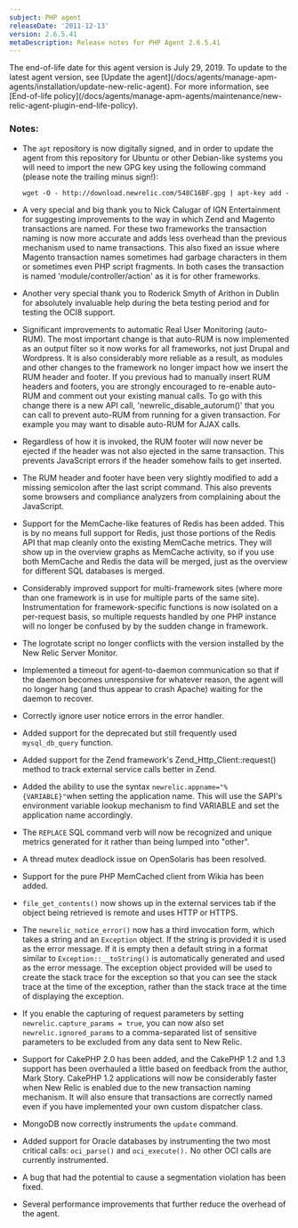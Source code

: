 ```yaml
---
subject: PHP agent
releaseDate: '2011-12-13'
version: 2.6.5.41
metaDescription: Release notes for PHP Agent 2.6.5.41
---
```


<Callout variant="important">
  The end-of-life date for this agent version is July 29, 2019. To update to the latest agent version, see [Update the agent](/docs/agents/manage-apm-agents/installation/update-new-relic-agent). For more information, see [End-of-life policy](/docs/agents/manage-apm-agents/maintenance/new-relic-agent-plugin-end-life-policy).
</Callout>

### Notes:

* The `apt` repository is now digitally signed, and in order to update the agent from this repository for Ubuntu or other Debian-like systems you will need to import the new GPG key using the following command (please note the trailing minus sign!):

  `wget -O - http://download.newrelic.com/548C16BF.gpg | apt-key add -`
* A very special and big thank you to Nick Calugar of IGN Entertainment for suggesting improvements to the way in which Zend and Magento transactions are named. For these two frameworks the transaction naming is now more accurate and adds less overhead than the previous mechanism used to name transactions. This also fixed an issue where Magento transaction names sometimes had garbage characters in them or sometimes even PHP script fragments. In both cases the transaction is named 'module/controller/action' as it is for other frameworks.
* Another very special thank you to Roderick Smyth of Arithon in Dublin for absolutely invaluable help during the beta testing period and for testing the OCI8 support.
* Significant improvements to automatic Real User Monitoring (auto-RUM). The most important change is that auto-RUM is now implemented as an output filter so it now works for all frameworks, not just Drupal and Wordpress. It is also considerably more reliable as a result, as modules and other changes to the framework no longer impact how we insert the RUM header and footer. If you previous had to manually insert RUM headers and footers, you are strongly encouraged to re-enable auto-RUM and comment out your existing manual calls. To go with this change there is a new API call, 'newrelic_disable_autorum()' that you can call to prevent auto-RUM from running for a given transaction. For example you may want to disable auto-RUM for AJAX calls.
* Regardless of how it is invoked, the RUM footer will now never be ejected if the header was not also ejected in the same transaction. This prevents JavaScript errors if the header somehow fails to get inserted.
* The RUM header and footer have been very slightly modified to add a missing semicolon after the last script command. This also prevents some browsers and compliance analyzers from complaining about the JavaScript.
* Support for the MemCache-like features of Redis has been added. This is by no means full support for Redis, just those portions of the Redis API that map cleanly onto the existing MemCache metrics. They will show up in the overview graphs as MemCache activity, so if you use both MemCache and Redis the data will be merged, just as the overview for different SQL databases is merged.
* Considerably improved support for multi-framework sites (where more than one framework is in use for multiple parts of the same site). Instrumentation for framework-specific functions is now isolated on a per-request basis, so multiple requests handled by one PHP instance will no longer be confused by by the sudden change in framework.
* The logrotate script no longer conflicts with the version installed by the New Relic Server Monitor.
* Implemented a timeout for agent-to-daemon communication so that if the daemon becomes unresponsive for whatever reason, the agent will no longer hang (and thus appear to crash Apache) waiting for the daemon to recover.
* Correctly ignore user notice errors in the error handler.
* Added support for the deprecated but still frequently used `mysql_db_query` function.
* Added support for the Zend framework's Zend_Http_Client::request() method to track external service calls better in Zend.
* Added the ability to use the syntax `newrelic.appname="%{VARIABLE}"`when setting the application name. This will use the SAPI's environment variable lookup mechanism to find VARIABLE and set the application name accordingly.
* The `REPLACE` SQL command verb will now be recognized and unique metrics generated for it rather than being lumped into "other".
* A thread mutex deadlock issue on OpenSolaris has been resolved.
* Support for the pure PHP MemCached client from Wikia has been added.
* `file_get_contents()` now shows up in the external services tab if the object being retrieved is remote and uses HTTP or HTTPS.
* The `newrelic_notice_error()` now has a third invocation form, which takes a string and an `Exception` object. If the string is provided it is used as the error message. If it is empty then a default string in a format similar to `Exception::__toString()` is automatically generated and used as the error message. The exception object provided will be used to create the stack trace for the exception so that you can see the stack trace at the time of the exception, rather than the stack trace at the time of displaying the exception.
* If you enable the capturing of request parameters by setting `newrelic.capture_params = true`, you can now also set `newrelic.ignored_params` to a comma-separated list of sensitive parameters to be excluded from any data sent to New Relic.
* Support for CakePHP 2.0 has been added, and the CakePHP 1.2 and 1.3 support has been overhauled a little based on feedback from the author, Mark Story. CakePHP 1.2 applications will now be considerably faster when New Relic is enabled due to the new transaction naming mechanism. It will also ensure that transactions are correctly named even if you have implemented your own custom dispatcher class.
* MongoDB now correctly instruments the `update` command.
* Added support for Oracle databases by instrumenting the two most critical calls: `oci_parse()` and `oci_execute().` No other OCI calls are currently instrumented.
* A bug that had the potential to cause a segmentation violation has been fixed.
* Several performance improvements that further reduce the overhead of the agent.
